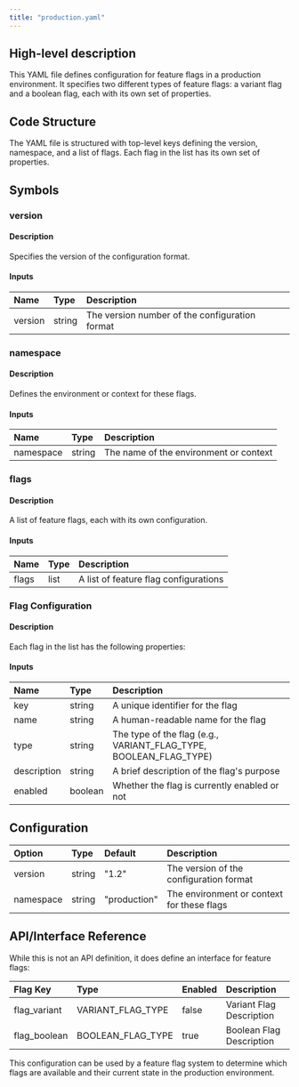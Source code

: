 ```yaml
---
title: "production.yaml"
---
```


## High-level description
This YAML file defines configuration for feature flags in a production environment. It specifies two different types of feature flags: a variant flag and a boolean flag, each with its own set of properties.

## Code Structure
The YAML file is structured with top-level keys defining the version, namespace, and a list of flags. Each flag in the list has its own set of properties.

## Symbols

### version
#### Description
Specifies the version of the configuration format.

#### Inputs
| Name | Type | Description |
|:-----|:-----|:------------|
| version | string | The version number of the configuration format |

### namespace
#### Description
Defines the environment or context for these flags.

#### Inputs
| Name | Type | Description |
|:-----|:-----|:------------|
| namespace | string | The name of the environment or context |

### flags
#### Description
A list of feature flags, each with its own configuration.

#### Inputs
| Name | Type | Description |
|:-----|:-----|:------------|
| flags | list | A list of feature flag configurations |

### Flag Configuration
#### Description
Each flag in the list has the following properties:

#### Inputs
| Name | Type | Description |
|:-----|:-----|:------------|
| key | string | A unique identifier for the flag |
| name | string | A human-readable name for the flag |
| type | string | The type of the flag (e.g., VARIANT_FLAG_TYPE, BOOLEAN_FLAG_TYPE) |
| description | string | A brief description of the flag's purpose |
| enabled | boolean | Whether the flag is currently enabled or not |

## Configuration
| Option | Type | Default | Description |
|:-------|:-----|:--------|:------------|
| version | string | "1.2" | The version of the configuration format |
| namespace | string | "production" | The environment or context for these flags |

## API/Interface Reference
While this is not an API definition, it does define an interface for feature flags:

| Flag Key | Type | Enabled | Description |
|:---------|:-----|:--------|:------------|
| flag_variant | VARIANT_FLAG_TYPE | false | Variant Flag Description |
| flag_boolean | BOOLEAN_FLAG_TYPE | true | Boolean Flag Description |

This configuration can be used by a feature flag system to determine which flags are available and their current state in the production environment.